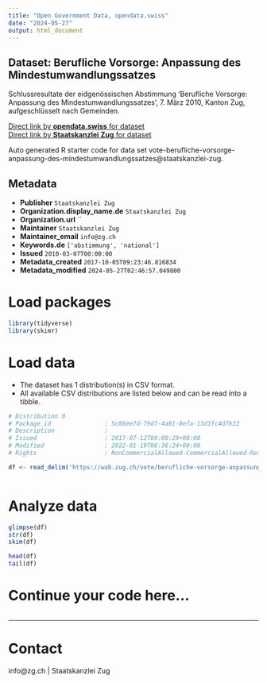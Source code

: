 ```yaml
---
title: "Open Government Data, opendata.swiss"
date: "2024-05-27"
output: html_document
---
```


## Dataset: Berufliche Vorsorge: Anpassung des Mindestumwandlungssatzes

Schlussresultate der eidgenössischen Abstimmung 'Berufliche Vorsorge: Anpassung des Mindestumwandlungssatzes', 7. März 2010, Kanton Zug, aufgeschlüsselt nach Gemeinden.

[Direct link by **opendata.swiss** for dataset](https://opendata.swiss/de/dataset/berufliche-vorsorge-anpassung-des-mindestumwandlungssatzes)<br>
[Direct link by **Staatskanzlei Zug** for dataset](https://wab.zug.ch/vote/berufliche-vorsorge-anpassung-des-mindestumwandlungssatzes/data)

Auto generated R starter code for data set vote-berufliche-vorsorge-anpassung-des-mindestumwandlungssatzes@staatskanzlei-zug.

## Metadata

- **Publisher** `Staatskanzlei Zug`
- **Organization.display_name.de** `Staatskanzlei Zug`
- **Organization.url** ``
- **Maintainer** `Staatskanzlei Zug`
- **Maintainer_email** `info@zg.ch`
- **Keywords.de** `['abstimmung', 'national']`
- **Issued** `2010-03-07T00:00:00`
- **Metadata_created** `2017-10-05T09:23:46.816834`
- **Metadata_modified** `2024-05-27T02:46:57.049800`


# Load packages

```r

library(tidyverse)
library(skimr)

```

# Load data

-   The dataset has 1 distribution(s) in CSV format.
-   All available CSV distributions are listed below and can be read into a tibble.

```r

# Distribution 0
# Package_id               : 5c86ee7d-79d7-4a81-8efa-13d1fc4df622
# Description              : 
# Issued                   : 2017-07-12T09:00:29+00:00
# Modified                 : 2022-01-19T06:36:24+00:00
# Rights                   : NonCommercialAllowed-CommercialAllowed-ReferenceRequired

df <- read_delim('https://wab.zug.ch/vote/berufliche-vorsorge-anpassung-des-mindestumwandlungssatzes/data-csv')



```

# Analyze data

```r

glimpse(df)
str(df)
skim(df)

head(df)
tail(df)

```

# Continue your code here...

```r

```

------------------------------------------------------------------------

# Contact

info@zg.ch | Staatskanzlei Zug
